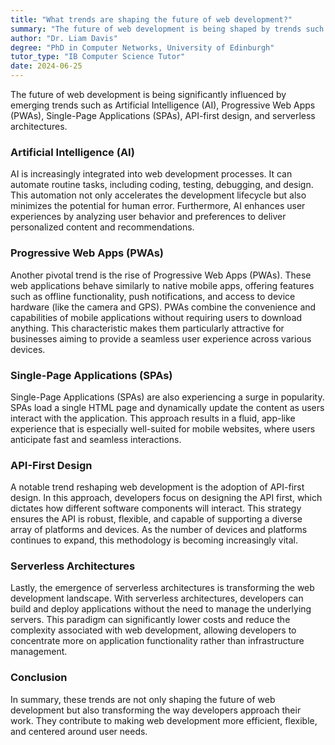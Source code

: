 ```yaml
---
title: "What trends are shaping the future of web development?"
summary: "The future of web development is being shaped by trends such as AI, progressive web apps, and single-page applications."
author: "Dr. Liam Davis"
degree: "PhD in Computer Networks, University of Edinburgh"
tutor_type: "IB Computer Science Tutor"
date: 2024-06-25
---
```


The future of web development is being significantly influenced by emerging trends such as Artificial Intelligence (AI), Progressive Web Apps (PWAs), Single-Page Applications (SPAs), API-first design, and serverless architectures.

### Artificial Intelligence (AI)

AI is increasingly integrated into web development processes. It can automate routine tasks, including coding, testing, debugging, and design. This automation not only accelerates the development lifecycle but also minimizes the potential for human error. Furthermore, AI enhances user experiences by analyzing user behavior and preferences to deliver personalized content and recommendations.

### Progressive Web Apps (PWAs)

Another pivotal trend is the rise of Progressive Web Apps (PWAs). These web applications behave similarly to native mobile apps, offering features such as offline functionality, push notifications, and access to device hardware (like the camera and GPS). PWAs combine the convenience and capabilities of mobile applications without requiring users to download anything. This characteristic makes them particularly attractive for businesses aiming to provide a seamless user experience across various devices.

### Single-Page Applications (SPAs)

Single-Page Applications (SPAs) are also experiencing a surge in popularity. SPAs load a single HTML page and dynamically update the content as users interact with the application. This approach results in a fluid, app-like experience that is especially well-suited for mobile websites, where users anticipate fast and seamless interactions.

### API-First Design

A notable trend reshaping web development is the adoption of API-first design. In this approach, developers focus on designing the API first, which dictates how different software components will interact. This strategy ensures the API is robust, flexible, and capable of supporting a diverse array of platforms and devices. As the number of devices and platforms continues to expand, this methodology is becoming increasingly vital.

### Serverless Architectures

Lastly, the emergence of serverless architectures is transforming the web development landscape. With serverless architectures, developers can build and deploy applications without the need to manage the underlying servers. This paradigm can significantly lower costs and reduce the complexity associated with web development, allowing developers to concentrate more on application functionality rather than infrastructure management.

### Conclusion

In summary, these trends are not only shaping the future of web development but also transforming the way developers approach their work. They contribute to making web development more efficient, flexible, and centered around user needs.
    